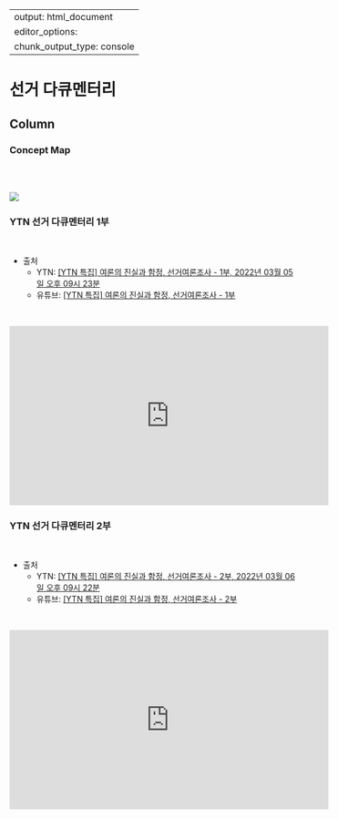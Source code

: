 

---
output: html_document
editor_options: 
  chunk_output_type: console
---

선거 다큐멘터리
=================================================================================================


Column {.tabset .tabset-fade}
-------------------------------------------------------------------------------

### Concept Map


<br>
<br>


![](fig/pansei-overview.jpg)

### YTN 선거 다큐멘터리 1부

<br>

- 출처
    - YTN: [[YTN 특집] 여론의 진실과 함정, 선거여론조사 - 1부, 2022년 03월 05일 오후 09시 23분](https://www.ytn.co.kr/replay/view.php?idx=20&key=202203052123056480)
    - 유튜브: [[YTN 특집] 여론의 진실과 함정, 선거여론조사 - 1부](https://youtu.be/y7DNXwAy3mw)

<br>


<iframe width="560" height="315" src="https://www.youtube.com/embed/y7DNXwAy3mw" title="YTN 특집: 여론의 진실과 함정, 선거여론조사 - 1부" frameborder="0" allow="accelerometer; autoplay; clipboard-write; encrypted-media; gyroscope; picture-in-picture" allowfullscreen></iframe>



### YTN 선거 다큐멘터리 2부

<br>

- 출처 
    - YTN: [[YTN 특집] 여론의 진실과 함정, 선거여론조사 - 2부, 2022년 03월 06일 오후 09시 22분](https://www.ytn.co.kr/replay/view.php?idx=20&key=202203062122214151)
    - 유튜브: [[YTN 특집] 여론의 진실과 함정, 선거여론조사 - 2부](https://youtu.be/TgNmc1E-2yM)

<br>

<iframe width="560" height="315" src="https://www.youtube.com/embed/TgNmc1E-2yM" title="YTN 특집: 여론의 진실과 함정, 선거여론조사 - 2부" frameborder="0" allow="accelerometer; autoplay; clipboard-write; encrypted-media; gyroscope; picture-in-picture" allowfullscreen></iframe>
